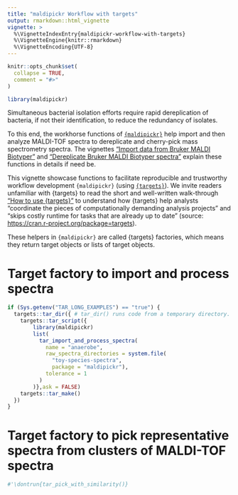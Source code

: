 ```yaml
---
title: "maldipickr Workflow with targets"
output: rmarkdown::html_vignette
vignette: >
  %\VignetteIndexEntry{maldipickr-workflow-with-targets}
  %\VignetteEngine{knitr::rmarkdown}
  %\VignetteEncoding{UTF-8}
---
```


```r
knitr::opts_chunk$set(
  collapse = TRUE,
  comment = "#>"
)
```

```r
library(maldipickr)
```

<!-- WARNING - This vignette is generated by {fusen} from dev/maldipickr-workflow-with-targets.Rmd: do not edit by hand -->

Simultaneous bacterial isolation efforts require rapid dereplication of bacteria, if not their identification, to reduce the redundancy of isolates.

To this end,  the workhorse functions of [`{maldipickr}`](https://github.com/ClavelLab/maldipickr)
help import and then analyze MALDI-TOF spectra to dereplicate and cherry-pick mass spectrometry spectra.
The vignettes ["Import data from Bruker MALDI Biotyper"](https://clavellab.github.io/maldipickr/articles/import-data-from-bruker-maldi-biotyper.html) and ["Dereplicate Bruker MALDI Biotyper spectra"](https://clavellab.github.io/maldipickr/articles/dereplicate-bruker-maldi-biotyper-spectra.html) explain these functions in details if need be.


This vignette showcase functions to facilitate reproducible and trustworthy workflow development `{maldipickr}` (using [`{targets}`](https://docs.ropensci.org/targets/)). We invite readers unfamiliar with {targets} to read the short and well-written walk-through ["How to use {targets}"](https://books.ropensci.org/targets/walkthrough.html) to understand how {targets} help analysts "coordinate the pieces of computationally demanding analysis projects" and "skips costly runtime for tasks that are already up to date" (source: <https://cran.r-project.org/package=targets>).


These helpers in `{maldipickr}` are called {targets} factories, which means they return target objects or lists of target objects. 




# Target factory to import and process spectra

    

  

```r
if (Sys.getenv("TAR_LONG_EXAMPLES") == "true") {
  targets::tar_dir({ # tar_dir() runs code from a temporary directory.
    targets::tar_script({
        library(maldipickr)
        list(
          tar_import_and_process_spectra(
            name = "anaerobe",
            raw_spectra_directories = system.file(
              "toy-species-spectra",
              package = "maldipickr"),
            tolerance = 1
          )
        )},ask = FALSE)
    targets::tar_make()
  })
}
```

  

  

# Target factory to pick representative spectra from clusters of MALDI-TOF spectra

    

  

```r
#'\dontrun{tar_pick_with_similarity()}
```

  

  


